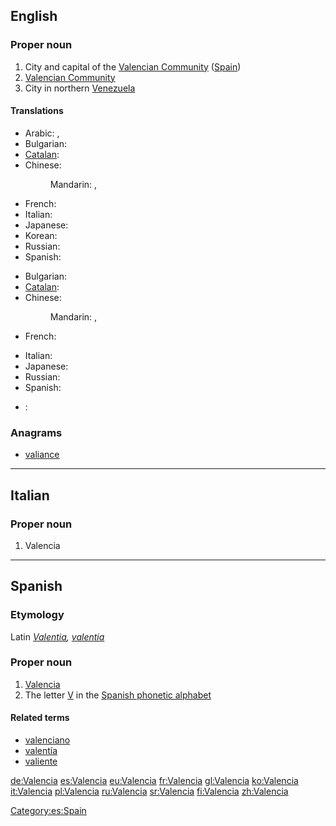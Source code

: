 {{also|València|valencià|valència}}
==English==
{{wikipedia|Valencia (autonomous community)}}
{{wikipedia}}

===Proper noun===
{{en-proper noun}}

# City and capital of the [[Valencian Community]] ([[Spain]])
# [[Valencian Community]]
# City in northern [[Venezuela]]

====Translations====
{{trans-top|capital of the Valencian Community}}
* Arabic: {{t-|ar|فالنسيا|f|tr=falinsiya|sc=Arab}}, {{qualifier|archaic}} {{t-|ar|بلنسيا|f|tr=bilinsia|sc=Arab}}
* Bulgarian: {{t-|bg|Валенсия|f|tr=Valénsija|sc=Cyrl}}
* [[Catalan]]: {{t-|ca|València|f}}
* Chinese:
*: Mandarin: {{t|cmn|巴倫西亞|sc=Hani}}, {{t|cmn|巴伦西亚|tr=Wǎlúnxīyǎ|sc=Hani}}
{{trans-mid}}
* French: {{t+|fr|Valence|f}}
* Italian: {{t+|it|Valencia|f}}
* Japanese: {{t-|ja|バレンシア|tr=Barenshia}}
* Korean: {{t-|ko|발렌시아|tr=Ballensia|sc=Kore}}
* Russian: {{t+|ru|Валенсия|f|tr=Valénsija|sc=Cyrl}}
* Spanish: {{t+|es|Valencia|f}}
{{trans-bottom}}

{{trans-top|city in Venezuala}}
* Bulgarian: {{t-|bg|Валенсия|f|tr=Valénsija|sc=Cyrl}}
* [[Catalan]]: {{t-|ca|Valencia|f}}
* Chinese:
*: Mandarin: {{t|cmn|巴倫西亞|sc=Hani}}, {{t|cmn|巴伦西亚|tr=Wǎlúnxīyǎ|sc=Hani}}
* French: {{t+|fr|Valencia|f}}
{{trans-mid}}
* Italian: {{t+|it|Valencia|f}}
* Japanese: {{t-|ja|バレンシア|tr=Barenshia}}
* Russian: {{t+|ru|Валенсия|f|tr=Valénsija|sc=Cyrl}}
* Spanish: {{t+|es|Valencia|f}}
{{trans-bottom}}

{{checktrans-top}}
* {{ttbc|pt}}: {{t-|pt|Valência}}
{{trans-bottom}}

===Anagrams===
* [[valiance#English|valiance]]

----

==Italian==

===Proper noun===
{{it-proper noun|g=f}}

# Valencia

----

==Spanish==

===Etymology===
Latin ''[[Valentia]], [[valentia]]''

===Proper noun===
{{es-proper noun}}

# [[#English|Valencia]]
# The letter [[V]] in the [[:Appendix:Spanish phonetic alphabet|Spanish phonetic alphabet]]

====Related terms====
* [[valenciano]]
* [[valentía]]
* [[valiente]]

[[Category:es:Spain]]

[[de:Valencia]]
[[es:Valencia]]
[[eu:Valencia]]
[[fr:Valencia]]
[[gl:Valencia]]
[[ko:Valencia]]
[[it:Valencia]]
[[pl:Valencia]]
[[ru:Valencia]]
[[sr:Valencia]]
[[fi:Valencia]]
[[zh:Valencia]]